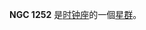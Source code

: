 {{NGCInfoBox|NGCID=NGC 1252|發現者=約翰·弗里德里希·威廉·赫歇爾|發現日期=1834年12月4日|其他編號=ESO 116-?11|曆元=J2000.0|赤經=3時10分44秒
|赤緯=-57°45'30"|星座=时钟座|星體=星群|星等=|表面亮度=|藍等=}}

'''NGC 1252''' 是[[时钟座|时钟座]]的一個[[星群|星群]]。

{{NGCReference|1252}}
{{Catalogs|NGC=1252}}